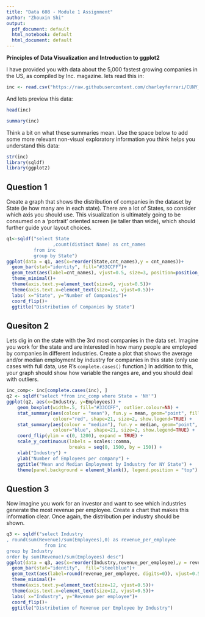 ```yaml
---
title: "Data 608 - Module 1 Assignment"
author: "Zhouxin Shi"
output:
  pdf_document: default
  html_notebook: default
  html_document: default
---
```


**Principles of Data Visualization and Introduction to ggplot2**

I have provided you with data about the 5,000 fastest growing companies in the US, as compiled by Inc. magazine. lets read this in:

```r

inc <- read.csv("https://raw.githubusercontent.com/charleyferrari/CUNY_DATA_608/master/module1/Data/inc5000_data.csv", header= TRUE)

```

And lets preview this data:

```r

head(inc)

```
```r

summary(inc)

```

Think a bit on what these summaries mean. Use the space below to add some more relevant non-visual exploratory information you think helps you understand this data:

```r
str(inc)
library(sqldf)
library(ggplot2)

```

## Question 1

Create a graph that shows the distribution of companies in the dataset by State (ie how many are in each state). There are a lot of States, so consider which axis you should use. This visualization is ultimately going to be consumed on a 'portrait' oriented screen (ie taller than wide), which should further guide your layout choices.

```r


q1<-sqldf("select State
                 ,count(distinct Name) as cnt_names
          from inc 
          group by State")
ggplot(data = q1, aes(x=reorder(State,cnt_names),y = cnt_names))+ 
  geom_bar(stat="identity", fill="#33CCFF")+
  geom_text(aes(label=cnt_names), vjust=0.5, size=3, position=position_dodge(width = 2), hjust=0)+
  theme_minimal()+
  theme(axis.text.y=element_text(size=9, vjust=0.5))+
  theme(axis.text.x=element_text(size=12, vjust=0.5))+
  labs( x="State", y="Number of Companies")+
  coord_flip()+
  ggtitle("Distribution of Companies by State")

```

## Quesiton 2

Lets dig in on the state with the 3rd most companies in the data set. Imagine you work for the state and are interested in how many people are employed by companies in different industries. Create a plot that shows the average and/or median employment by industry for companies in this state (only use cases with full data, use R's `complete.cases()` function.) In addition to this, your graph should show how variable the ranges are, and you should deal with outliers.

```r

inc_comp<- inc[complete.cases(inc), ] 
q2 <- sqldf("select *from inc_comp where State = 'NY'")
ggplot(q2, aes(x=Industry, y=Employees)) + 
    geom_boxplot(width=.5, fill="#33CCFF", outlier.colour=NA) +
    stat_summary(aes(colour = "mean"), fun.y = mean, geom="point", fill="red", 
                 colour="red", shape=21, size=2, show.legend=TRUE) +
    stat_summary(aes(colour = "median"), fun.y = median, geom="point", fill="blue", 
                 colour="blue", shape=21, size=2, show.legend=TRUE) +
    coord_flip(ylim = c(0, 1200), expand = TRUE) +   
    scale_y_continuous(labels = scales::comma,
                       breaks = seq(0, 1500, by = 150)) +
    xlab("Industry") +
    ylab("Number of Employees per company") +
    ggtitle("Mean and Median Employment by Industry for NY State") + 
    theme(panel.background = element_blank(), legend.position = "top")

```

## Question 3

Now imagine you work for an investor and want to see which industries generate the most revenue per employee. Create a chart that makes this information clear. Once again, the distribution per industry should be shown.

```r

q3 <- sqldf("select Industry
, round(sum(Revenue)/sum(Employees),0) as revenue_per_employee
              from inc
group by Industry
order by sum(Revenue)/sum(Employees) desc")
ggplot(data = q3, aes(x=reorder(Industry,revenue_per_employee),y = revenue_per_employee))+ 
  geom_bar(stat="identity",  fill="steelblue")+
  geom_text(aes(label=round(revenue_per_employee, digits=0)), vjust=0.5, size=3, position=position_dodge(width = 1), hjust=0)+
  theme_minimal()+
  theme(axis.text.y=element_text(size=12, vjust=0.5))+
  theme(axis.text.x=element_text(size=12, vjust=0.5))+
  labs( x="Industry", y="Revenue per employee")+
  coord_flip()+
  ggtitle("Distribution of Revenue per Employee by Industry")

```


